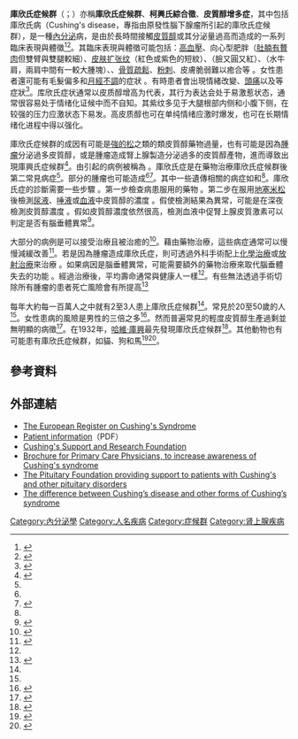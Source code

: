 {{medical}}
{{noteTA
|1=zh-tw:症候群;zh-hans:综合征;zh-hant:綜合症;
}}
{{Infobox_Disease
| Name = 庫欣氏症候群
| Image = Cortisol2.svg 
| Caption = [[皮質醇|皮質醇]]
| DiseasesDB = 3242
| ICD10 = {{ICD10|E|24||e|20}}
| ICD9 = {{ICD9|255.0}}
| ICDO =
| OMIM = 
| MedlinePlus = 000410
| eMedicineSubj = med
| eMedicineTopic = 485
| MeshID = D003480
}}

'''庫欣氏症候群'''（{{lang-fr|Le syndrome de Cushing}}；{{lang-en|Cushing's syndrome}}）亦稱'''庫欣氏症候群'''、'''柯興氏綜合徵'''、'''皮質醇增多症'''，其中包括庫欣氏病（Cushing's disease，專指由原發性腦下腺瘤所引起的庫欣氏症候群），是一種[[內分泌|內分泌]]病，是由於長時間接觸[[皮質醇|皮質醇]]或其分泌量過高而造成的一系列臨床表現與體徵<ref name=NIH2008>{{cite web|title=Cushing's Syndrome|url=http://endocrine.niddk.nih.gov/pubs/cushings/cushings.aspx#1|publisher=National Endocrine and Metabolic Diseases Information Service (NEMDIS)|accessdate=16 March 2015|date=July 2008|archive-url=https://web.archive.org/web/20150210104139/http://endocrine.niddk.nih.gov/pubs/cushings/cushings.aspx#1|archive-date=2015-02-10|dead-url=yes}}</ref><ref>{{cite book|last1=Forbis|first1=Pat|title=Stedman's medical eponyms|date=2005|publisher=Lippincott Williams & Wilkins|location=Baltimore, Md.|isbn=9780781754439|page=167|edition=2nd|url=https://books.google.com.ph/books?id=isqcnR6ryz0C&pg=PA167|access-date=2019-03-15|archive-url=https://web.archive.org/web/20181124003731/https://books.google.com.ph/books?id=isqcnR6ryz0C&pg=PA167|archive-date=2018-11-24|dead-url=no}}</ref>。其臨床表現與體徵可能包括：[[高血壓|高血壓]]、向心型肥胖（[[肚腩贅肉|肚腩有贅肉]]但雙臂與雙腿較細）、[[皮肤扩张纹|皮肤扩张纹]]（紅色或紫色的短紋）、{{le|滿月臉|Moon_facies}}（臉又圓又紅）、{{le|脂失養|Lipodystrophy}}（水牛肩，兩肩中間有一較大腫塊）、{{le|肌肉無力|Muscle weakness}}、[[骨質疏鬆|骨質疏鬆]]、[[粉刺|粉刺]]、皮膚脆弱難以癒合等<!-- <ref name=NIH2012Sym/> -->。女性患者還可能有毛髮偏多和[[月經不調|月經不調]]的症狀<!-- <ref name=NIH2012Sym/> -->。有時患者會出現情緒改變、[[頭痛|頭痛]]以及{{le|Fatigue|疲倦|長期疲倦}}等症狀<ref name=NIH2012Sym>{{cite web|title=What are the symptoms of Cushing’s syndrome?|url=http://www.nichd.nih.gov/health/topics/cushing/conditioninfo/pages/symptoms.aspx|accessdate=16 March 2015|date=2012-11-30|archive-url=https://web.archive.org/web/20150402183051/http://www.nichd.nih.gov/health/topics/cushing/conditioninfo/pages/symptoms.aspx|archive-date=2015-04-02|dead-url=yes}}</ref>。库欣氏症状通常以皮质醇增高为代表，其行为表达会处于易激惹状态，通常很容易处于情绪化证候中而不自知。其紫纹多见于大腿根部内侧和小腹下侧，在较强的压力应激状态下易发。高皮质醇也可在单纯情绪应激时爆发，也可在长期情绪化进程中得以强化。

庫欣氏症候群的成因有可能是[[強的松|強的松]]之類的類皮質醇藥物過量，也有可能是因為[[腫瘤|腫瘤]]分泌過多皮質醇，或是腫瘤造成腎上腺製造分泌過多的皮質醇產物，進而導致出現庫興氏症候群<ref name=NIH2012Cause>{{cite web|title=What causes Cushing’s syndrome?|url=http://www.nichd.nih.gov/health/topics/cushing/conditioninfo/pages/causes.aspx|accessdate=16 March 2015|date=2012-11-30|archive-url=https://web.archive.org/web/20150402193822/http://www.nichd.nih.gov/health/topics/cushing/conditioninfo/pages/causes.aspx|archive-date=2015-04-02|dead-url=no}}</ref>。由{{le|垂體腺瘤|pituitary adenoma}}引起的病例被稱為{{le|庫欣氏症|Cushing's disease}}<!-- <ref name=NIH2008/> -->。庫欣氏症是在藥物治療庫欣氏症候群後第二常見病症<ref name=NIH2008/>。部分的腫瘤也可能造成{{le|庫欣氏症|Cushing's disease}}<ref name=NIH2008/><ref>{{cite journal|last=Nieman|first=LK|author2=Ilias, I|title=Evaluation and treatment of Cushing's syndrome.|url=https://archive.org/details/sim_american-journal-of-medicine_2005-12_118_12/page/1340|journal=The American Journal of Medicine|date=December 2005|volume=118|issue=12|pages=1340–6|pmid=16378774|doi=10.1016/j.amjmed.2005.01.059}}</ref>。其中一些遺傳相關的病症如{{le|多發性內分泌腫瘤症候群第一型|multiple endocrine neoplasia type 1}}和{{le|Carney綜合症|Carney complex}}<ref name=NIH2012Epi/>。庫欣氏症的診斷需要一些步驟<!-- <ref name=NIH2012Diag/> -->。第一步檢查病患服用的藥物<!-- <ref name=NIH2012Diag/> -->。第二步在服用[[地塞米松|地塞米松]]後檢測[[尿液|尿液]]、[[唾液|唾液]]或[[血液|血液]]中皮質醇的濃度<!-- <ref name=NIH2012Diag/> -->。假使檢測結果為異常，可能是在深夜檢測皮質醇濃度<!-- <ref name=NIH2012Diag/> -->。假如皮質醇濃度依然很高，檢測血液中促腎上腺皮質激素可以判定是否有腦垂體異常<ref name=NIH2012Diag>{{cite web|title=How do health care providers diagnose Cushing’s syndrome?|url=http://www.nichd.nih.gov/health/topics/cushing/conditioninfo/pages/diagnosed.aspx|accessdate=16 March 2015|date=2012-11-30|archive-url=https://web.archive.org/web/20150402162423/http://www.nichd.nih.gov/health/topics/cushing/conditioninfo/pages/diagnosed.aspx|archive-date=2015-04-02|dead-url=no}}</ref>。

大部分的病例是可以接受治療且被治癒的<ref name=NIH2012Tx>{{cite web|title=Is there a cure for Cushing’s syndrome?|url=http://www.nichd.nih.gov/health/topics/cushing/conditioninfo/pages/cure.aspx|accessdate=16 March 2015|date=2012-11-30|archive-url=https://web.archive.org/web/20150327103924/http://www.nichd.nih.gov/health/topics/cushing/conditioninfo/pages/cure.aspx|archive-date=2015-03-27|dead-url=no}}</ref>。藉由藥物治療，這些病症通常可以慢慢減緩改善<ref name=NIH2012Tx2>{{cite web|title=What are the treatments for Cushing’s syndrome?|url=http://www.nichd.nih.gov/health/topics/cushing/conditioninfo/pages/treatments.aspx|accessdate=16 March 2015|date=2012-11-30|archive-url=https://web.archive.org/web/20150402102535/http://www.nichd.nih.gov/health/topics/cushing/conditioninfo/pages/treatments.aspx|archive-date=2015-04-02|dead-url=no}}</ref>。若是因為腫瘤造成庫欣氏症，則可透過外科手術配上[[化學治療|化學治療]]或[[放射治療|放射治療]]來治療<!-- <ref name=NIH2012Tx2/> -->。如果病因是腦垂體異常，可能需要額外的藥物治療來取代腦垂體失去的功能<!-- <ref name=NIH2012Tx2/> -->。經過治療後，平均壽命通常與健康人一樣<ref name=NIH2012Tx/>。有些無法透過手術切除所有腫瘤的患者死亡風險會有所提高<ref>{{cite journal|last1=Graversen|first1=D|last2=Vestergaard|first2=P|last3=Stochholm|first3=K|last4=Gravholt|first4=CH|last5=Jørgensen|first5=JO|title=Mortality in Cushing's syndrome: a systematic review and meta-analysis.|journal=European journal of internal medicine|date=April 2012|volume=23|issue=3|pages=278–82|pmid=22385888|doi=10.1016/j.ejim.2011.10.013}}</ref>

每年大約每一百萬人之中就有2至3人患上庫欣氏症候群<ref name=NIH2012Epi/>。常見於20至50歲的人<ref name=NIH2008/>。女性患病的風險是男性的三倍之多<ref name=NIH2012Epi>{{cite web|title=How many people are affected by or at risk for Cushing’s syndrome?|url=http://www.nichd.nih.gov/health/topics/cushing/conditioninfo/pages/risk.aspx|accessdate=16 March 2015|date=2012-11-30|archive-url=https://web.archive.org/web/20150402220131/http://www.nichd.nih.gov/health/topics/cushing/conditioninfo/pages/risk.aspx|archive-date=2015-04-02|dead-url=no}}</ref>。然而普遍常見的輕度皮質醇生產過剩並無明顯的病徵<ref>{{cite journal|last1=Steffensen|first1=C|last2=Bak|first2=AM|last3=Rubeck|first3=KZ|last4=Jørgensen|first4=JO|title=Epidemiology of Cushing's syndrome.|journal=Neuroendocrinology|date=2010|volume=92 Suppl 1|pages=1–5|pmid=20829610|doi=10.1159/000314297}}</ref>。在1932年，[[哈維·庫興|哈維·庫興]]最先發現庫欣氏症候群<ref>{{cite web|title=Cushing Syndrome: Condition Information|url=http://www.nichd.nih.gov/health/topics/cushing/conditioninfo/Pages/default.aspx|accessdate=16 March 2015|date=2012-11-30|archive-url=https://web.archive.org/web/20150402193912/http://www.nichd.nih.gov/health/topics/cushing/conditioninfo/Pages/default.aspx|archive-date=2015-04-02|dead-url=yes}}</ref>。其他動物也有可能患有庫欣氏症候群，如貓、狗和馬<ref>{{cite book|author1=Etienne Cote|title=Clinical Veterinary Advisor: Dogs and Cats|date=2014|publisher=Elsevier Health Sciences|isbn=9780323240741|page=502|edition=3|url=https://books.google.com.ph/books?id=NmziBQAAQBAJ&pg=PA502|access-date=2019-03-15|archive-url=https://web.archive.org/web/20180426213855/https://books.google.com.ph/books?id=NmziBQAAQBAJ&pg=PA502|archive-date=2018-04-26|dead-url=no}}</ref><ref>{{cite journal|last1=McCue|first1=PM|title=Equine Cushing's disease.|journal=The Veterinary Clinics of North America. Equine Practice|date=December 2002|volume=18|issue=3|pages=533–43, viii|pmid=12516933|doi=10.1016/s0749-0739(02)00038-x}}</ref>。

==參考資料==
{{reflist|30em}}

==外部連結==
* [http://www.ercusyn.eu The European Register on Cushing's Syndrome] {{Wayback|url=http://www.ercusyn.eu/ |date=20181208032455 }}
* [https://web.archive.org/web/20081120192605/http://www.pituitarysociety.org/public/specific/cushing/cushings.pdf Patient information]（PDF）
* [http://csrf.net/ Cushing's Support and Research Foundation] {{Wayback|url=http://csrf.net/ |date=20141018202127 }}
* [https://web.archive.org/web/20110719055439/http://lohmann-birkner.de/ercusyn/wMedia/pdf/brochure/cushingsEN.pdf Brochure for Primary Care Physicians, to increase awareness of Cushing's syndrome]
* [https://web.archive.org/web/20130409093956/http://www.pituitary.org.uk/content/view/40/51 The Pituitary Foundation providing support to patients with Cushing's and other pituitary disorders]
* [https://web.archive.org/web/20131016141233/http://www.aboutcushings.com/understanding-cushings-disease/causes-and-differences.jsp The difference between Cushing’s disease and other forms of Cushing’s syndrome]

{{Endocrine pathology}}
{{Paraneoplastic syndromes}}

{{Authority control}}
[[Category:內分泌學|Category:內分泌學]]
[[Category:人名疾病|Category:人名疾病]]
[[Category:症候群|Category:症候群]]
[[Category:肾上腺疾病|Category:肾上腺疾病]]